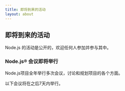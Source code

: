 ```yaml
---
title: 即将到来的活动
layout: about
---
```


## 即将到来的活动

Node.js 的活动是公开的，欢迎任何人参加并参与其中。

### Node.js®️ 会议即将举行

Node.js项目全年举行多次会议，讨论和规划项目的各个方面。

以下会议将在之后7天内举行。

<UpcomingMeetings />
